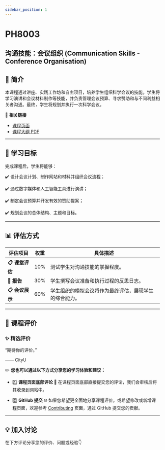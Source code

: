 ```yaml
---
sidebar_position: 1
---
```


# PH8003
## 沟通技能：会议组织 (Communication Skills - Conference Organisation)

## **📘 简介**
本课程通过讲座、实践工作坊和自主项目，培养学生组织科学会议的技能。学生将学习演讲和会议材料制作等技能，并负责管理会议预算、寻求赞助和与不同利益相关者沟通。最终，学生将规划并执行一次科学会议。

🔗 **相关链接**
- [课程页面](https://www.cityu.edu.hk/catalogue/pg/202526/course/PH8003.htm)
- [课程大纲 PDF](https://www.cityu.edu.hk/catalogue/pg/202526/course/PH8003.pdf)

---

## **🎯 学习目标**

完成课程后，学生将能够：

✔️ 设计会议计划、制作网站和材料并组织会议流程；

✔️ 通过数字媒体和人工智能工具进行演讲；

✔️ 制定会议预算并开发有效的赞助提案；

✔️ 规划会议的总体结构、主题和目标。

---

## **📊 评估方式**

| **评估项目**          | **权重** | **具体描述**                                                                                       |
|----------------------|---------|---------------------------------------------------------------------------------------------------|
| **📋 课堂评估**       | 10%      | 测试学生对沟通技能的掌握程度。                                                                       |
| **📂 报告**           | 30%      | 学生撰写会议准备和执行过程的反思日志。                                                                 |
| **📋 会议展示**       | 60%      | 学生组织的模拟会议将作为最终评估，展现学生的综合能力。                                                    |

---

## **💬 课程评价**

### ✨ **精选评价**
<div className={commentStyles.commentBox}>
    <p className={commentStyles.commentText}>
        “期待你的评价。”
    </p>
    <p className={commentStyles.commentAuthor}>—— CityU</p>
</div>

✏️ **您也可以通过以下方式分享您的学习体验和建议：**

- 1️⃣ **课程页面底部评论**
💬 在课程页面底部直接提交您的评论，我们会审核后将其收录到网站中。

- 2️⃣ **GitHub 提交**
🌐 如果您希望更全面地分享课程评价，或希望修改或新增课程页面，欢迎参考 [Contributing](/contributing) 页面，通过 GitHub 提交您的贡献。

---

## **💡 加入讨论**

在下方评论分享您的评价、问题或经验👇
<Utterances />